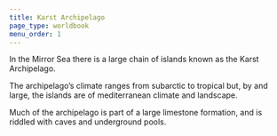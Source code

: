 ```yaml
---
title: Karst Archipelago
page_type: worldbook
menu_order: 1
---
```


In the Mirror Sea there is a large chain of islands known as the Karst Archipelago.

The archipelago’s climate ranges from subarctic to tropical but, by and large, the islands are of mediterranean climate and landscape.

Much of the archipelago is part of a large limestone formation, and is riddled with caves and underground pools.
